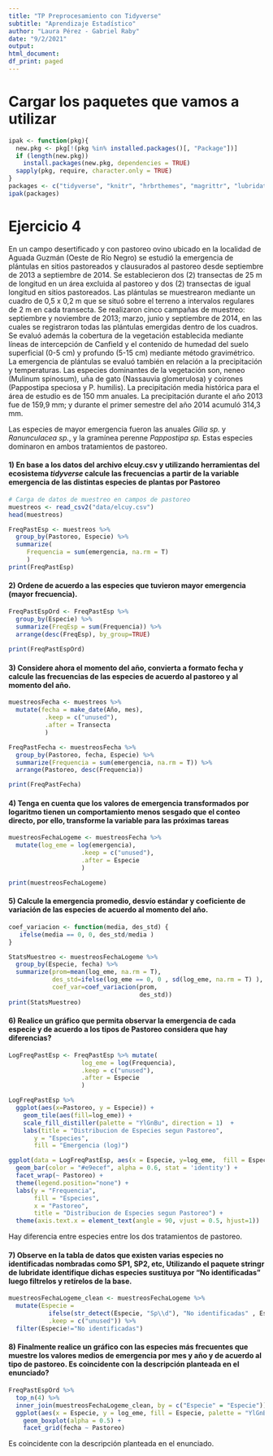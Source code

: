 ```yaml
---
title: "TP Preprocesamiento con Tidyverse"
subtitle: "Aprendizaje Estadístico"
author: "Laura Pérez - Gabriel Raby"
date: "9/2/2021"
output:
html_document:
df_print: paged
---
```

  

# Cargar los paquetes que vamos a utilizar
```r
ipak <- function(pkg){
  new.pkg <- pkg[!(pkg %in% installed.packages()[, "Package"])]
  if (length(new.pkg)) 
    install.packages(new.pkg, dependencies = TRUE)
  sapply(pkg, require, character.only = TRUE)
}
packages <- c("tidyverse", "knitr", "hrbrthemes", "magrittr", "lubridate", "ggplot2", "stringr")
ipak(packages)
```
# Ejercicio 4

En un campo desertificado y con pastoreo ovino ubicado en la localidad de Aguada Guzmán (Oeste de Río Negro) se estudió la emergencia de plántulas en sitios pastoreados y clausurados al pastoreo desde septiembre de 2013 a septiembre de 2014. Se establecieron dos (2) transectas de 25 m de longitud en un área excluida al pastoreo y dos (2) transectas de igual longitud en sitios pastoreados. Las plántulas se muestrearon mediante un cuadro de 0,5 x 0,2 m que se situó sobre el terreno a intervalos regulares de 2 m en cada transecta. Se realizaron cinco campañas de muestreo: septiembre y noviembre de 2013; marzo, junio y septiembre de 2014, en las cuales se registraron todas las plántulas emergidas dentro de los cuadros. Se evaluó además la cobertura de la vegetación establecida mediante líneas de intercepción de Canfield y el contenido de humedad del suelo superficial (0-5 cm) y profundo (5-15 cm) mediante método gravimétrico. La emergencia de plántulas se evaluó también en relación a la precipitación y temperaturas. Las especies dominantes de la vegetación son, neneo (Mulinum spinosum), uña de gato (Nassauvia glomerulosa) y coirones (Pappostipa speciosa y P. humilis). La precipitación media histórica para el área de estudio es de 150 mm anuales. La precipitación durante el año 2013 fue de 159,9 mm; y durante el primer semestre del año 2014 acumuló 314,3 mm.

Las especies de mayor emergencia fueron las anuales *Gilia sp.* y *Ranunculacea sp.*, y la gramínea perenne *Pappostipa sp.* Estas especies dominaron en ambos tratamientos de pastoreo.

#### 1) En base a los datos del archivo **elcuy.csv** y utilizando herramientas del ecosistema *tidyverse* calcule las frecuencias a partir de la variable emergencia de las distintas especies de plantas por Pastoreo

```r
# Carga de datos de muestreo en campos de pastoreo
muestreos <- read_csv2("data/elcuy.csv")
head(muestreos)

FreqPastEsp <- muestreos %>% 
  group_by(Pastoreo, Especie) %>% 
  summarize(
     Frequencia = sum(emergencia, na.rm = T)
     )
print(FreqPastEsp)
```

#### 2) Ordene de acuerdo a las especies que tuvieron mayor emergencia (mayor frecuencia).

```r

FreqPastEspOrd <- FreqPastEsp %>%
  group_by(Especie) %>% 
  summarize(FreqEsp = sum(Frequencia)) %>%
  arrange(desc(FreqEsp), by_group=TRUE)
  
print(FreqPastEspOrd)
```



#### 3) Considere ahora el momento del año, convierta a formato fecha y calcule las frecuencias de las especies de acuerdo al pastoreo y al momento del año.

```r
muestreosFecha <- muestreos %>% 
  mutate(fecha = make_date(Año, mes), 
          .keep = c("unused"), 
          .after = Transecta
          )

FreqPastFecha <- muestreosFecha %>% 
  group_by(Pastoreo, fecha, Especie) %>% 
  summarize(Frequencia = sum(emergencia, na.rm = T)) %>%
  arrange(Pastoreo, desc(Frequencia))

print(FreqPastFecha)
```


#### 4) Tenga en cuenta que los valores de emergencia transformados por logaritmo tienen un comportamiento menos sesgado que el conteo directo, por ello, transforme la variable para las próximas tareas

```r
muestreosFechaLogeme <- muestreosFecha %>% 
  mutate(log_eme = log(emergencia), 
                    .keep = c("unused"), 
                    .after = Especie
                    )

print(muestreosFechaLogeme)
```


#### 5) Calcule la emergencia promedio, desvío estándar y coeficiente de variación de las especies de acuerdo al momento del año.

```r
coef_variacion <- function(media, des_std) {
   ifelse(media == 0, 0, des_std/media )
}

StatsMuestreo <- muestreosFechaLogeme %>% 
  group_by(Especie, fecha) %>% 
  summarize(prom=mean(log_eme, na.rm = T), 
            des_std=ifelse(log_eme == 0, 0 , sd(log_eme, na.rm = T) ), 
            coef_var=coef_variacion(prom, 
                                    des_std)) 
print(StatsMuestreo)
```


#### 6) Realice un gráfico que permita observar la emergencia de cada especie y de acuerdo a los tipos de Pastoreo considera que hay diferencias? 

```r
LogFreqPastEsp <- FreqPastEsp %>% mutate(
                    log_eme = log(Frequencia), 
                    .keep = c("unused"), 
                    .after = Especie
                    )

LogFreqPastEsp %>% 
  ggplot(aes(x=Pastoreo, y = Especie)) +  
    geom_tile(aes(fill=log_eme)) +
    scale_fill_distiller(palette = "YlGnBu", direction = 1)  +
    labs(title = "Distribucion de Especies segun Pastoreo", 
       y = "Especies",
       fill = "Emergencia (log)")

ggplot(data = LogFreqPastEsp, aes(x = Especie, y=log_eme,  fill = Especie)) + 
  geom_bar(color = "#e9ecef", alpha = 0.6, stat = 'identity') + 
  facet_wrap(~ Pastoreo) +
  theme(legend.position="none") +
  labs(y = "Frequencia", 
       fill = "Especies",
       x = "Pastoreo",
       title = "Distribucion de Especies segun Pastoreo") +
  theme(axis.text.x = element_text(angle = 90, vjust = 0.5, hjust=1))
```
Hay diferencia entre especies entre los dos tratamientos de pastoreo.

#### 7) Observe en la tabla de datos que existen varias especies no identificadas nombradas como SP1, SP2, etc, Utilizando el paquete stringr de lubridate identifique dichas especies sustituya por “No identificadas” luego filtrelos y retírelos de la base.

```r

muestreosFechaLogeme_clean <- muestreosFechaLogeme %>% 
  mutate(Especie = 
           ifelse(str_detect(Especie, "Sp\\d"), "No identificadas" , Especie ), 
           .keep = c("unused")) %>% 
  filter(Especie!="No identificadas")
```

#### 8) Finalmente realice un gráfico con las especies más frecuentes que muestre los valores medios de emergencia por mes y año y de acuerdo al tipo de pastoreo. Es coincidente con la descripción planteada en el enunciado?

```r
FreqPastEspOrd %>%
  top_n(4) %>%
  inner_join(muestreosFechaLogeme_clean, by = c("Especie" = "Especie"))  %>% 
  ggplot(aes(x = Especie, y = log_eme, fill = Especie, palette = "YlGnBu")) +
    geom_boxplot(alpha = 0.5) +
    facet_grid(fecha ~ Pastoreo)
```

Es coincidente con la descripción planteada en el enunciado.